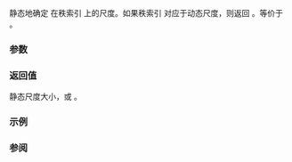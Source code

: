 {{cpp/container/mdspan/title|static_extent}}
{{cpp/container/mdspan/navbar}}
{{dcl begin}}
{{dcl|since=c++23|
static constexpr std::size_t static_extent( rank_type r ) noexcept;
}}
{{dcl end}}

静态地确定 {{tt|mdspan}} 在秩索引 {{c|r}} 上的尺度。如果秩索引 {{c|r}} 对应于动态尺度，则返回 {{lc|std::dynamic_extent}}。等价于 {{c|return Extents::static_extent(r);}}。

===参数===
{{par begin}}
{{par|r|要获得静态尺度大小的秩索引}}
{{par end}}

===返回值===
静态尺度大小，或 {{lc|std::dynamic_extent}}。

===示例===
{{example
|code=
|output=
}}

===参阅===
{{dsc begin}}
{{dsc inc|cpp/container/mdspan/extents/dsc static_extent}}
{{dsc inc|cpp/container/mdspan/dsc extent}}
{{dsc end}}

{{langlinks|de|en|es|fr|it|ja|pl|pt|ru}}
